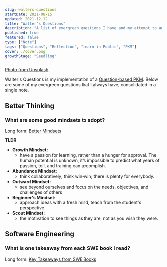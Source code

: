 ```yaml
---
slug: walters-questions
startDate: 2021-08-15
updated: 2021-12-12
title: "Walter's Questions"
description: "A list of evergreen questions I have and my attempt to answer them"
published: true
featured: false
type: ["Note"]
tags: ["Questions", "Reflection", "Learn in Public", "PKM"]
cover: ./cover.png
growthStage: "Seedling"
---
```


<WIP />

<BasicImage
  src="https://res.cloudinary.com/wtkw/image/upload/v1629730426/waltertengcom/garden/walters-questions/cover_onlfwy.png"
  alt="cover"
/>

[Photo from Unsplash](https://unsplash.com/photos/8xAA0f9yQnE)

Walter's Questions is my implementation of a [Question-based PKM](/garden/personal-knowledge-management#question-based-pkm). Below are some of my evergreen questions that I always have, consolidated in a single note.

## Better Thinking

### What are some good mindsets to adopt?

Long form: [Better Mindsets](/garden/better-mindsets)

**TLDR**

- **Growth Mindset:**
  - have a passion for learning, rather than a hunger for approval. The human potential is unknown, it's impossible to predict what years of passion, toil, and training can accomplish.
- **Abundance Mindset:**
  - think collaboratively; think win-win; there is plenty for everybody.
- **Outward Mindset:**
  - see beyond ourselves and focus on the needs, objectives, and challenges of others
- **Beginner's Mindset:**
  - approach ideas with a fresh mind, teach from the student's perspective.
- **Scout Mindset:**
  - the motivation to see things as they are, not as you wish they were.

## Software Engineering

### What is one takeaway from each SWE book I read?

Long form: [Key Takeaways from SWE Books](/garden/swe-books-takeaway)
